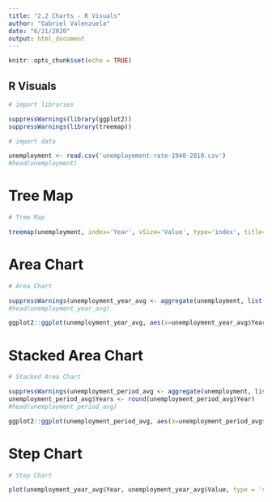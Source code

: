---
title: "2.2 Charts - R Visuals"
author: "Gabriel Valenzuela"
date: "6/21/2020"
output: html_document
---

```{r setup, include=FALSE}
knitr::opts_chunk$set(echo = TRUE)
```

## R Visuals

```{r echo = FALSE}
# import libraries

suppressWarnings(library(ggplot2))
suppressWarnings(library(treemap))

# import data

unemployment <- read.csv('unemployement-rate-1948-2010.csv')
#head(unemployment)
```

# Tree Map

```{r echo=FALSE}
# Tree Map

treemap(unemployment, index='Year', vSize='Value', type='index', title='Unemployment Rate by Year')
```

# Area Chart

```{r echo=FALSE}
# Area Chart

suppressWarnings(unemployment_year_avg <- aggregate(unemployment, list(unemployment$Year), mean))
#head(unemployment_year_avg)

ggplot2::ggplot(unemployment_year_avg, aes(x=unemployment_year_avg$Year, y=unemployment_year_avg$Value)) + ggplot2::geom_area(fill="#69b3a2", alpha=0.4) + ggplot2::geom_line(color="#69b3a2", size=2) + ggplot2::geom_point(size=3, color="#69b3a2") + ggplot2::ggtitle('Average Unemployment Rate per Year') + ggplot2::xlab('Year') + ggplot2::ylab('Unemployment Rate')

```

# Stacked Area Chart

```{r echo=FALSE}
# Stacked Area Chart

suppressWarnings(unemployment_period_avg <- aggregate(unemployment, list(unemployment$Period, unemployment$Year), mean))
unemployment_period_avg$Years <- round(unemployment_period_avg$Year)
#head(unemployment_period_avg)

ggplot2::ggplot(unemployment_period_avg, aes(x=unemployment_period_avg$Years, y=unemployment_period_avg$Value, fill=unemployment_period_avg$Group.1)) + ggplot2::geom_area() + ggplot2::xlab('Year') + ggplot2::ylab('Unemployment Rate') + ggplot2::ggtitle('Average Unemployment Rate by Year per Period') + ggplot2::labs(fill='Periods')

```

# Step Chart

```{r echo=FALSE}
# Step Chart

plot(unemployment_year_avg$Year, unemployment_year_avg$Value, type = 's', xlab = 'Year', ylab = 'Unemployment Rate', main = 'Average Unemployment Rate by Year') 

```


